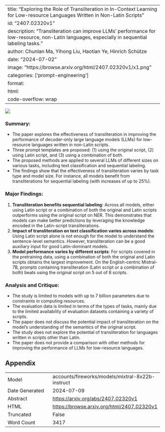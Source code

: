 
---
title: "Exploring the Role of Transliteration in In-Context Learning for Low-resource Languages Written in Non-Latin Scripts"
id: "2407.02320v1"
description: "Transliteration can improve LLMs' performance for low-resource, non-Latin languages, especially in sequential labeling tasks."
author: Chunlan Ma, Yihong Liu, Haotian Ye, Hinrich Schütze
date: "2024-07-02"
image: "https://browse.arxiv.org/html/2407.02320v1/x1.png"
categories: ['prompt-engineering']
format:
  html:
    code-overflow: wrap
---

![](https://browse.arxiv.org/html/2407.02320v1/x1.png)

### Summary:

- The paper explores the effectiveness of transliteration in improving the performance of decoder-only large language models (LLMs) for low-resource languages written in non-Latin scripts.
- Three prompt templates are proposed: (1) using the original script, (2) using Latin script, and (3) using a combination of both.
- The proposed methods are applied to several LLMs of different sizes on various tasks, including text classification and sequential labeling.
- The findings show that the effectiveness of transliteration varies by task type and model size. For instance, all models benefit from transliterations for sequential labeling (with increases of up to 25%).

### Major Findings:

1. **Transliteration benefits sequential labeling**: Across all models, either using Latin script or a combination of both the original and Latin scripts outperforms using the original script on NER. This demonstrates that models can make better predictions by leveraging the knowledge encoded in the Latin-script transliterations.
2. **Impact of transliteration on text classification varies across models**: Using Latin script alone is not enough for the model to understand the sentence-level semantics. However, transliteration can be a good auxiliary input for good Latin-dominant models.
3. **Model performance varies by different scripts**: For scripts covered in the pretraining data, using a combination of both the original and Latin scripts obtains the largest improvement. On the English-centric Mistral-7B, prompts containing transliteration (Latin script or a combination of both) beats using the original script on 5 out of 8 scripts.

### Analysis and Critique:

- The study is limited to models with up to 7 billion parameters due to constraints in computing resources.
- The evaluation data is limited in terms of the types of tasks, mainly due to the limited availability of evaluation datasets containing a variety of scripts.
- The paper does not discuss the potential impact of transliteration on the model's understanding of the semantics of the original script.
- The study does not explore the potential of transliteration for languages written in scripts other than Latin.
- The paper does not provide a comparison with other methods for improving the performance of LLMs for low-resource languages.

## Appendix

|          |          |
|----------|----------|
| Model     | accounts/fireworks/models/mixtral-8x22b-instruct       |
| Date Generated     | 2024-07-09       |
| Abstract | [https://arxiv.org/abs/2407.02320v1](https://arxiv.org/abs/2407.02320v1)        |
| HTML     | [https://browse.arxiv.org/html/2407.02320v1](https://browse.arxiv.org/html/2407.02320v1)       |
| Truncated       | False       |
| Word Count       | 3417       |